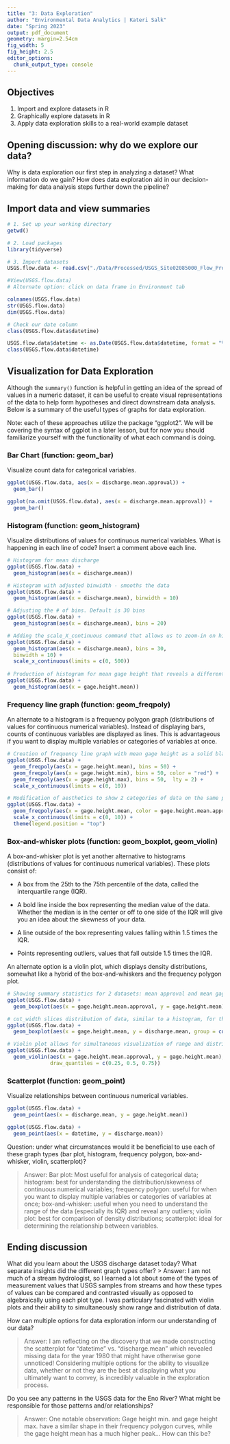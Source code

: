 ```yaml
---
title: "3: Data Exploration"
author: "Environmental Data Analytics | Kateri Salk"
date: "Spring 2023"
output: pdf_document
geometry: margin=2.54cm
fig_width: 5
fig_height: 2.5
editor_options: 
  chunk_output_type: console
---
```


## Objectives
1. Import and explore datasets in R
2. Graphically explore datasets in R
3. Apply data exploration skills to a real-world example dataset

## Opening discussion: why do we explore our data?

Why is data exploration our first step in analyzing a dataset? What information do we gain? How does data exploration aid in our decision-making for data analysis steps further down the pipeline?

## Import data and view summaries

```r
# 1. Set up your working directory
getwd()

# 2. Load packages
library(tidyverse)

# 3. Import datasets
USGS.flow.data <- read.csv("./Data/Processed/USGS_Site02085000_Flow_Processed.csv",stringsAsFactors = T)

#View(USGS.flow.data)
# Alternate option: click on data frame in Environment tab

colnames(USGS.flow.data)
str(USGS.flow.data)
dim(USGS.flow.data)

# Check our date column
class(USGS.flow.data$datetime)

USGS.flow.data$datetime <- as.Date(USGS.flow.data$datetime, format = "%Y-%m-%d") 
class(USGS.flow.data$datetime)

```


## Visualization for Data Exploration

Although the `summary()` function is helpful in getting an idea of the spread of values in a numeric dataset, it can be useful to create visual representations of the data to help form hypotheses and direct downstream data analysis. Below is a summary of the useful types of graphs for data exploration.

Note: each of these approaches utilize the package "ggplot2". We will be covering the syntax of ggplot in a later lesson, but for now you should familiarize yourself with the functionality of what each command is doing.

### Bar Chart (function: geom_bar)

Visualize count data for categorical variables. 

```r
ggplot(USGS.flow.data, aes(x = discharge.mean.approval)) +
  geom_bar()

ggplot(na.omit(USGS.flow.data), aes(x = discharge.mean.approval)) +
  geom_bar()

```

### Histogram (function: geom_histogram)

Visualize distributions of values for continuous numerical variables. What is happening in each line of code? Insert a comment above each line.

```r
# Histogram for mean discharge
ggplot(USGS.flow.data) +
  geom_histogram(aes(x = discharge.mean))

# Histogram with adjusted binwidth - smooths the data
ggplot(USGS.flow.data) +
  geom_histogram(aes(x = discharge.mean), binwidth = 10)

# Adjusting the # of bins. Default is 30 bins
ggplot(USGS.flow.data) +
  geom_histogram(aes(x = discharge.mean), bins = 20)

# Adding the scale_X_continuous command that allows us to zoom-in on histogram
ggplot(USGS.flow.data) + 
  geom_histogram(aes(x = discharge.mean), bins = 30, 
  binwidth = 10) + 
  scale_x_continuous(limits = c(0, 500))
  
# Production of histogram for mean gage height that reveals a different shape/trend for the data
ggplot(USGS.flow.data) +
  geom_histogram(aes(x = gage.height.mean))

```
### Frequency line graph (function: geom_freqpoly)

An alternate to a histogram is a frequency polygon graph (distributions of values for continuous numerical variables). Instead of displaying bars, counts of continuous variables are displayed as lines. This is advantageous if you want to display multiple variables or categories of variables at once.

```r
# Creation of frequency line graph with mean gage height as a solid black line, min. gage height as a solid red line, and max. gage height as a dashed black line, specified by the "lty" or line type command.
ggplot(USGS.flow.data) +
  geom_freqpoly(aes(x = gage.height.mean), bins = 50) +
  geom_freqpoly(aes(x = gage.height.min), bins = 50, color = "red") +
  geom_freqpoly(aes(x = gage.height.max), bins = 50,  lty = 2) +
  scale_x_continuous(limits = c(0, 10))

# Modification of aesthetics to show 2 categories of data on the same plot: Note that random colors were automatically assigned to each category of mean approval ("A" for data approved for publication, "P" for provisional data subject to revision).
ggplot(USGS.flow.data) +
  geom_freqpoly(aes(x = gage.height.mean, color = gage.height.mean.approval), bins = 50) +
  scale_x_continuous(limits = c(0, 10)) +
  theme(legend.position = "top")

```
### Box-and-whisker plots (function: geom_boxplot, geom_violin)

A box-and-whisker plot is yet another alternative to histograms (distributions of values for continuous numerical variables). These plots consist of: 

* A box from the 25th to the 75th percentile of the data, called the interquartile range (IQR).

* A bold line inside the box representing the median value of the data. Whether the median is in the center or off to one side of the IQR will give you an idea about the skewness of your data.

* A line outside of the box representing values falling within 1.5 times the IQR. 

* Points representing outliers, values that fall outside 1.5 times the IQR. 

An alternate option is a violin plot, which displays density distributions, somewhat like a hybrid of the box-and-whiskers and the frequency polygon plot.

```r
# Showing summary statistics for 2 datasets: mean approval and mean gage height.
ggplot(USGS.flow.data) +
  geom_boxplot(aes(x = gage.height.mean.approval, y = gage.height.mean))

# cut_width slices distribution of data, similar to a histogram, for the box and whisker plots generated ("discharge.mean sliced into gage.height.mean"). IQR seems to increase as discharge mean increases!
ggplot(USGS.flow.data) +
  geom_boxplot(aes(x = gage.height.mean, y = discharge.mean, group = cut_width(gage.height.mean, 1)))

# Violin plot allows for simultaneous visualization of range and distribution of values
ggplot(USGS.flow.data) +
  geom_violin(aes(x = gage.height.mean.approval, y = gage.height.mean), 
              draw_quantiles = c(0.25, 0.5, 0.75))
```

### Scatterplot (function: geom_point)
Visualize relationships between continuous numerical variables.

```r
ggplot(USGS.flow.data) +
  geom_point(aes(x = discharge.mean, y = gage.height.mean))

ggplot(USGS.flow.data) +
  geom_point(aes(x = datetime, y = discharge.mean))
```

Question: under what circumstances would it be beneficial to use each of these graph types (bar plot, histogram, frequency polygon, box-and-whisker, violin, scatterplot)?

> Answer: Bar plot: Most useful for analysis of categorical data; histogram: best for understanding the distribution/skewness of continuous numerical variables; frequency polygon: useful for when you want to display multiple variables or categories of variables at once; box-and-whisker: useful when you need to understand the range of the data (especially its IQR) and reveal any outliers; violin plot: best for comparison of density distributions; scatterplot: ideal for determining the relationship between variables.

## Ending discussion

What did you learn about the USGS discharge dataset today? What separate insights did the different graph types offer?
> Answer: I am not much of a stream hydrologist, so I learned a lot about some of the types of measurement values that USGS samples from streams and how these types of values can be compared and contrasted visually as opposed to algebraically using each plot type. I was particulary fascinated with violin plots and their ability to simultaneously show range and distribution of data.


How can multiple options for data exploration inform our understanding of our data?

> Answer: I am reflecting on the discovery that we made constructing the scatterplot for "datetime" vs. "discharge.mean" which revealed missing data for the year 1980 that might have otherwise gone unnoticed! Considering multiple options for the ability to visualize data, whether or not they are the best at displaying what you ultimately want to convey, is incredibly valuable in the exploration process.


Do you see any patterns in the USGS data for the Eno River? What might be responsible for those patterns and/or relationships?

> Answer: One notable observation: Gage height min. and gage height max. have a similar shape in their frequency polygon curves, while the gage height mean has a much higher peak... How can this be?


